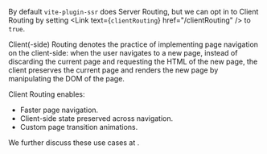 
By default `vite-plugin-ssr` does Server Routing, but we can opt in to Client Routing by setting <Link text={<code>clientRouting</code>} href="/clientRouting" /> to `true`.

Client(-side) Routing denotes the practice of implementing page navigation on the client-side:
when the user navigates to a new page,
instead of discarding the current page and requesting the HTML of the new page,
the client preserves the current page and renders the new page by manipulating the DOM of the page.

Client Routing enables:
- Faster page navigation.
- Client-side state preserved across navigation.
- Custom page transition animations.

We further discuss these use cases at <Link href="/server-routing-vs-client-routing#which-one-to-choose" />.
